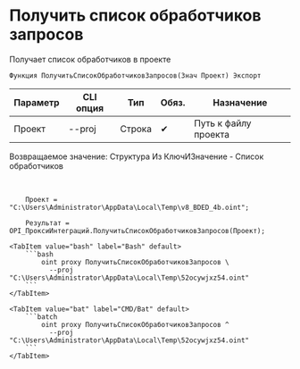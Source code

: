 ﻿---
sidebar_position: 2
---


# Получить список обработчиков запросов
 Получает список обработчиков в проекте



`Функция ПолучитьСписокОбработчиковЗапросов(Знач Проект) Экспорт`

  | Параметр | CLI опция | Тип | Обяз. | Назначение |
  |-|-|-|-|-|
  | Проект | --proj | Строка | &#x2714; | Путь к файлу проекта |

  
  Возвращаемое значение:   Структура Из КлючИЗначение - Список обработчиков

<br/>




```bsl title="Пример использования для 1С:Предприятие/OneScript"
    Проект = "C:\Users\Administrator\AppData\Local\Temp\v8_BDED_4b.oint";

    Результат = OPI_ПроксиИнтеграций.ПолучитьСписокОбработчиковЗапросов(Проект);
```
    

 <Tabs>
  
    <TabItem value="bash" label="Bash" default>
        ```bash
            oint proxy ПолучитьСписокОбработчиковЗапросов \
              --proj "C:\Users\Administrator\AppData\Local\Temp\52ocywjxz54.oint"
        ```
    </TabItem>
  
    <TabItem value="bat" label="CMD/Bat" default>
        ```batch
            oint proxy ПолучитьСписокОбработчиковЗапросов ^
              --proj "C:\Users\Administrator\AppData\Local\Temp\52ocywjxz54.oint"
        ```
    </TabItem>
</Tabs>



